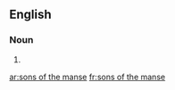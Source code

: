 ==English==

===Noun===
{{head|en|plural|head=[[sons]] [[of]] [[the]] [[manse]]}} {{p}}

# {{plural of|son of the manse|lang=en|nocat=1}}

[[ar:sons of the manse]]
[[fr:sons of the manse]]